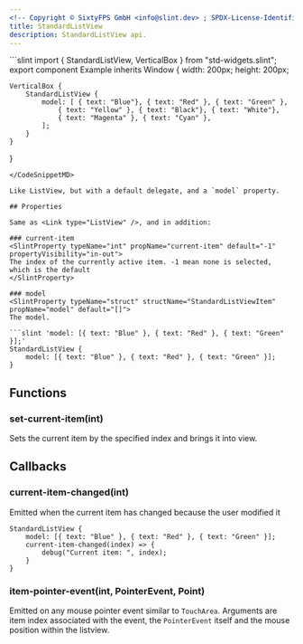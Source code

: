 ```yaml
---
<!-- Copyright © SixtyFPS GmbH <info@slint.dev> ; SPDX-License-Identifier: MIT -->
title: StandardListView
description: StandardListView api.
---
```



<CodeSnippetMD imagePath="/src/assets/generated/std-widgets-standardlistview.png"  imageWidth="200" imageHeight="200"  imageAlt='std-widgets standardlistview example'>
```slint
import { StandardListView, VerticalBox } from "std-widgets.slint";
export component Example inherits Window {
    width: 200px;
    height: 200px;

    VerticalBox {
        StandardListView {
            model: [ { text: "Blue"}, { text: "Red" }, { text: "Green" },
                { text: "Yellow" }, { text: "Black"}, { text: "White"},
                { text: "Magenta" }, { text: "Cyan" },
            ];
        }
    }
}
```
</CodeSnippetMD>

Like ListView, but with a default delegate, and a `model` property.

## Properties

Same as <Link type="ListView" />, and in addition:

### current-item
<SlintProperty typeName="int" propName="current-item" default="-1" propertyVisibility="in-out">
The index of the currently active item. -1 mean none is selected, which is the default
</SlintProperty>

### model
<SlintProperty typeName="struct" structName="StandardListViewItem" propName="model" default="[]">
The model.

```slint 'model: [{ text: "Blue" }, { text: "Red" }, { text: "Green" }];'
StandardListView {
    model: [{ text: "Blue" }, { text: "Red" }, { text: "Green" }];
}
```
</SlintProperty>

## Functions

### set-current-item(int)
Sets the current item by the specified index and brings it into view.

## Callbacks

### current-item-changed(int)
Emitted when the current item has changed because the user modified it

```slint {3-5}
StandardListView {
    model: [{ text: "Blue" }, { text: "Red" }, { text: "Green" }];
    current-item-changed(index) => {
        debug("Current item: ", index);
    }
}
```

### item-pointer-event(int, PointerEvent, Point)
Emitted on any mouse pointer event similar to `TouchArea`. Arguments are item index associated with the event, the `PointerEvent` itself and the mouse position within the listview.
